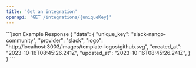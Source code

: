 ```yaml
---
title: 'Get an integration'
openapi: 'GET /integrations/{uniqueKey}'
---
```


<ResponseExample>
  ```json Example Response
{
  "data": {
    "unique_key": "slack-nango-community",
    "provider": "slack",
    "logo": "http://localhost:3003/images/template-logos/github.svg",
    "created_at": "2023-10-16T08:45:26.241Z",
    "updated_at": "2023-10-16T08:45:26.241Z",
  }
}
  ```
</ResponseExample>
